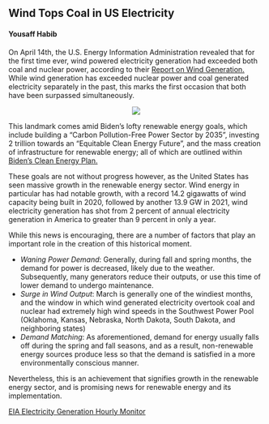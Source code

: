 ## Wind Tops Coal in US Electricity
#### Yousaff Habib

<!-- <br> -->

On April 14th, the U.S. Energy Information Administration revealed that for the first time ever, wind powered electricity generation had exceeded both coal and nuclear power, according to their [Report on Wind Generation.](https://www.eia.gov/todayinenergy/detail.php?id=52038) While wind generation has exceeded nuclear power and coal generated electricity separately in the past, this marks the first occasion that both have been surpassed simultaneously. 

<center>

![](https://www.eia.gov/todayinenergy/images/2022.04.14/main.svg)

</center>

This landmark comes amid Biden's lofty renewable energy goals, which include building a "Carbon Pollution-Free Power Sector by 2035", investing 2 trillion towards an "Equitable Clean Energy Future", and the mass creation of infrastructure for renewable energy; all of which are outlined within [Biden's Clean Energy Plan.](https://joebiden.com/clean-energy/)

These goals are not without progress however, as the United States has seen massive growth in the renewable energy sector. Wind energy in particular has had notable growth, with a record 14.2 gigawatts of wind capacity being built in 2020, followed by another 13.9 GW in 2021, wind electricity generation has shot from 2 percent of annual electricity generation in America to greater than 9 percent in only a year.

While this news is encouraging, there are a number of factors that play an important role in the creation of this historical moment. 

* *Waning Power Demand*: Generally, during fall and spring months, the demand for power is decreased, likely due to the weather. Subsequently, many generators reduce their outputs, or use this time of lower demand to undergo maintenance.
* *Surge in Wind Output*: March is generally one of the windiest months, and the window in which wind generated electricity overtook coal and nuclear had extremely high wind speeds in the Southwest Power Pool (Oklahoma, Kansas, Nebraska, North Dakota, South Dakota, and neighboring states)
* *Demand Matching*: As aforementioned, demand for energy usually falls off during the spring and fall seasons, and as a result, non-renewable energy sources produce less so that the demand is satisfied in a more environmentally conscious manner. 

Nevertheless, this is an achievement that signifies growth in the renewable energy sector, and is promising news for renewable energy and its implementation.


[EIA Electricity Generation Hourly Monitor](https://www.eia.gov/electricity/gridmonitor/dashboard/electric_overview/US48/US48)

